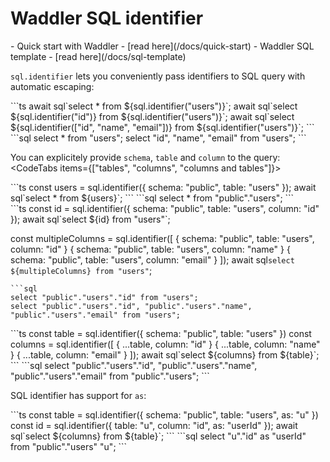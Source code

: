 

# Waddler SQL identifier
<Prerequisites>
- Quick start with Waddler - [read here](/docs/quick-start)
- Waddler SQL template - [read here](/docs/sql-template)
</Prerequisites>
<br/>

`sql.identifier` lets you conveniently pass identifiers to SQL query with automatic escaping:
<Section>
```ts
await sql`select * from ${sql.identifier("users")}`;
await sql`select ${sql.identifier("id")} from ${sql.identifier("users")}`;
await sql`select ${sql.identifier(["id", "name", "email"])} from ${sql.identifier("users")}`;
```
```sql
select * from "users";
select "id", "name", "email" from "users";
```
</Section>

You can explicitely provide `schema`, `table` and `column` to the query:
<CodeTabs items={["tables", "columns", "columns and tables"]}>
<Section>
```ts
const users = sql.identifier({ schema: "public", table: "users" });
await sql`select * from ${users}`;
```
```sql
select * from "public"."users";
```
</Section>
<Section>
```ts
const id = sql.identifier({ schema: "public", table: "users", column: "id" });
await sql`select ${id} from "users"`;

const multipleColumns = sql.identifier([
	{ schema: "public", table: "users", column: "id" }
	{ schema: "public", table: "users", column: "name" }
	{ schema: "public", table: "users", column: "email" }
]);
await sql`select ${multipleColumns} from "users"`;
```
```sql
select "public"."users"."id" from "users";
select "public"."users"."id", "public"."users"."name", "public"."users"."email" from "users";
```
</Section>
<Section>
```ts
const table = sql.identifier({ schema: "public", table: "users" })
const columns = sql.identifier([
	{ ...table, column: "id" }
	{ ...table, column: "name" }
	{ ...table, column: "email" }
]);
await sql`select ${columns} from ${table}`;
```
```sql
select "public"."users"."id", "public"."users"."name", "public"."users"."email" from "public"."users";
```
</Section>
</CodeTabs>

SQL identifier has support for `as`:
<Section>
```ts
const table = sql.identifier({ schema: "public", table: "users", as: "u" })
const id = sql.identifier({ table: "u", column: "id", as: "userId" });
await sql`select ${columns} from ${table}`;
```
```sql
select "u"."id" as "userId" from "public"."users" "u";
```
</Section>